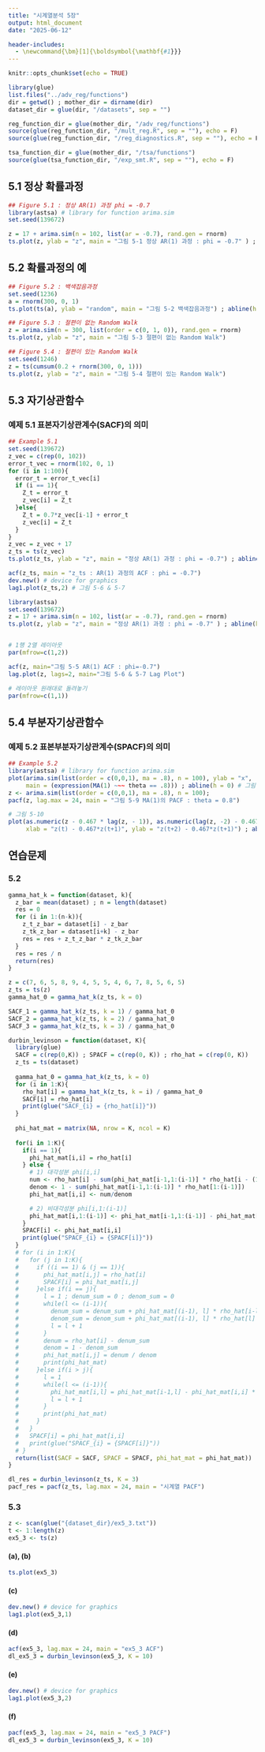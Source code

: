 ```yaml
---
title: "시계열분석 5장"
output: html_document
date: "2025-06-12"

header-includes:
  - \newcommand{\bm}[1]{\boldsymbol{\mathbf{#1}}}
---
```


```r
knitr::opts_chunk$set(echo = TRUE)
```

```r
library(glue)
list.files("../adv_reg/functions")
dir = getwd() ; mother_dir = dirname(dir)
dataset_dir = glue(dir, "/datasets", sep = "")
```

```r
reg_function_dir = glue(mother_dir, "/adv_reg/functions")
source(glue(reg_function_dir, "/mult_reg.R", sep = ""), echo = F)
source(glue(reg_function_dir, "/reg_diagnostics.R", sep = ""), echo = F)

tsa_function_dir = glue(mother_dir, "/tsa/functions")
source(glue(tsa_function_dir, "/exp_smt.R", sep = ""), echo = F)
```

## 5.1 정상 확률과정

```r
## Figure 5.1 : 정상 AR(1) 과정 phi = -0.7
library(astsa) # library for function arima.sim
set.seed(139672)

z = 17 + arima.sim(n = 102, list(ar = -0.7), rand.gen = rnorm)
ts.plot(z, ylab = "z", main = "그림 5-1 정상 AR(1) 과정 : phi = -0.7" ) ; abline(h = 17)
```

## 5.2 확률과정의 예

```r
## Figure 5.2 : 백색잡음과정
set.seed(1236)
a = rnorm(300, 0, 1)
ts.plot(ts(a), ylab = "random", main = "그림 5-2 백색잡음과정") ; abline(h = 0)
```

```r
## Figure 5.3 : 절편이 없는 Random Walk
z = arima.sim(n = 300, list(order = c(0, 1, 0)), rand.gen = rnorm)
ts.plot(z, ylab = "z", main = "그림 5-3 절편이 없는 Random Walk")
```

```r
## Figure 5.4 : 절편이 있는 Random Walk
set.seed(1246)
z = ts(cumsum(0.2 + rnorm(300, 0, 1)))
ts.plot(z, ylab = "z", main = "그림 5-4 절편이 있는 Random Walk")
```

## 5.3 자기상관함수

### 예제 5.1 표본자기상관계수(SACF)의 의미

```r
## Example 5.1
set.seed(139672)
z_vec = c(rep(0, 102))
error_t_vec = rnorm(102, 0, 1)
for (i in 1:100){
  error_t = error_t_vec[i]
  if (i == 1){
    Z_t = error_t
    z_vec[i] = Z_t
  }else{
    Z_t = 0.7*z_vec[i-1] + error_t
    z_vec[i] = Z_t
  }
}
z_vec = z_vec + 17
z_ts = ts(z_vec)
ts.plot(z_ts, ylab = "z", main = "정상 AR(1) 과정 : phi = -0.7") ; abline(h = 17)

acf(z_ts, main = "z_ts : AR(1) 과정의 ACF : phi = -0.7")
dev.new() # device for graphics
lag1.plot(z_ts,2) # 그림 5-6 & 5-7
```

```r
library(astsa)
set.seed(139672)
z = 17 + arima.sim(n = 102, list(ar = -0.7), rand.gen = rnorm)
ts.plot(z, ylab = "z", main = "정상 AR(1) 과정 : phi = -0.7" ) ; abline(h = 17)


# 1행 2열 레이아웃
par(mfrow=c(1,2))

acf(z, main="그림 5-5 AR(1) ACF : phi=-0.7")
lag.plot(z, lags=2, main="그림 5-6 & 5-7 Lag Plot")

# 레이아웃 원래대로 돌려놓기
par(mfrow=c(1,1))
```

## 5.4 부분자기상관함수

### 예제 5.2 표본부분자기상관계수(SPACF)의 의미

```r
## Example 5.2
library(astsa) # library for function arima.sim
plot(arima.sim(list(order = c(0,0,1), ma = .8), n = 100), ylab = "x",
     main = (expression(MA(1) ~~~ theta == .8))) ; abline(h = 0) # 그림 5-8
z <- arima.sim(list(order = c(0,0,1), ma = .8), n = 100);
pacf(z, lag.max = 24, main = "그림 5-9 MA(1)의 PACF : theta = 0.8")

# 그림 5-10
plot(as.numeric(z - 0.467 * lag(z, - 1)), as.numeric(lag(z, -2) - 0.467* lag(z, -1)),
     xlab = "z(t) - 0.467*z(t+1)", ylab = "z(t+2) - 0.467*z(t+1)") ; abline(h = 0, v = 0)
```

## 연습문제

### 5.2

```r
gamma_hat_k = function(dataset, k){
  z_bar = mean(dataset) ; n = length(dataset)
  res = 0
  for (i in 1:(n-k)){
    z_t_z_bar = dataset[i] - z_bar
    z_tk_z_bar = dataset[i+k] - z_bar
    res = res + z_t_z_bar * z_tk_z_bar
  }
  res = res / n
  return(res)
}

z = c(7, 6, 5, 8, 9, 4, 5, 5, 4, 6, 7, 8, 5, 6, 5)
z_ts = ts(z)
gamma_hat_0 = gamma_hat_k(z_ts, k = 0)

SACF_1 = gamma_hat_k(z_ts, k = 1) / gamma_hat_0
SACF_2 = gamma_hat_k(z_ts, k = 2) / gamma_hat_0
SACF_3 = gamma_hat_k(z_ts, k = 3) / gamma_hat_0

durbin_levinson = function(dataset, K){
  library(glue)
  SACF = c(rep(0,K)) ; SPACF = c(rep(0, K)) ; rho_hat = c(rep(0, K))
  z_ts = ts(dataset)
  
  gamma_hat_0 = gamma_hat_k(z_ts, k = 0)
  for (i in 1:K){
    rho_hat[i] = gamma_hat_k(z_ts, k = i) / gamma_hat_0
    SACF[i] = rho_hat[i]
    print(glue("SACF_{i} = {rho_hat[i]}"))
  }
  
  phi_hat_mat = matrix(NA, nrow = K, ncol = K)
  
  for(i in 1:K){
    if(i == 1){
      phi_hat_mat[i,i] = rho_hat[i]
    } else {
      # 1) 대각성분 phi[i,i]
      num <- rho_hat[i] - sum(phi_hat_mat[i-1,1:(i-1)] * rho_hat[i - (1:(i-1))])
      denom <- 1 - sum(phi_hat_mat[i-1,1:(i-1)] * rho_hat[1:(i-1)])
      phi_hat_mat[i,i] <- num/denom

      # 2) 비대각성분 phi[i,1:(i-1)]
      phi_hat_mat[i,1:(i-1)] <- phi_hat_mat[i-1,1:(i-1)] - phi_hat_mat[i,i] * rev(phi_hat_mat[i-1,1:(i-1)])
    }
    SPACF[i] <- phi_hat_mat[i,i]
    print(glue("SPACF_{i} = {SPACF[i]}"))
  }
  # for (i in 1:K){
  #   for (j in 1:K){
  #     if ((i == 1) & (j == 1)){
  #       phi_hat_mat[i,j] = rho_hat[i]
  #       SPACF[i] = phi_hat_mat[i,j]
  #     }else if(i == j){
  #       l = 1 ; denum_sum = 0 ; denom_sum = 0
  #       while(l <= (i-1)){
  #         denum_sum = denum_sum + phi_hat_mat[(i-1), l] * rho_hat[i-l]
  #         denom_sum = denom_sum + phi_hat_mat[(i-1), l] * rho_hat[l]
  #         l = l + 1
  #       }
  #       denum = rho_hat[i] - denum_sum
  #       denom = 1 - denom_sum
  #       phi_hat_mat[i,j] = denum / denom
  #       print(phi_hat_mat)
  #     }else if(i > j){
  #       l = 1
  #       while(l <= (i-1)){
  #         phi_hat_mat[i,l] = phi_hat_mat[i-1,l] - phi_hat_mat[i,i] * phi_hat_mat[(i-1), i-l]
  #         l = l + 1
  #       }
  #       print(phi_hat_mat)
  #     }
  #   }
  #   SPACF[i] = phi_hat_mat[i,i]
  #   print(glue("SPACF_{i} = {SPACF[i]}"))
  # }
  return(list(SACF = SACF, SPACF = SPACF, phi_hat_mat = phi_hat_mat))
}

dl_res = durbin_levinson(z_ts, K = 3)
pacf_res = pacf(z_ts, lag.max = 24, main = "시계열 PACF")
```

### 5.3

```r
z <- scan(glue("{dataset_dir}/ex5_3.txt"))
t <- 1:length(z)
ex5_3 <- ts(z)
```

#### (a), (b)

```r
ts.plot(ex5_3)
```

#### (c)

```r
dev.new() # device for graphics
lag1.plot(ex5_3,1)
```

#### (d)

```r
acf(ex5_3, lag.max = 24, main = "ex5_3 ACF")
dl_ex5_3 = durbin_levinson(ex5_3, K = 10)
```

#### (e)

```r
dev.new() # device for graphics
lag1.plot(ex5_3,2)
```

#### (f)

```r
pacf(ex5_3, lag.max = 24, main = "ex5_3 PACF")
dl_ex5_3 = durbin_levinson(ex5_3, K = 10)
```